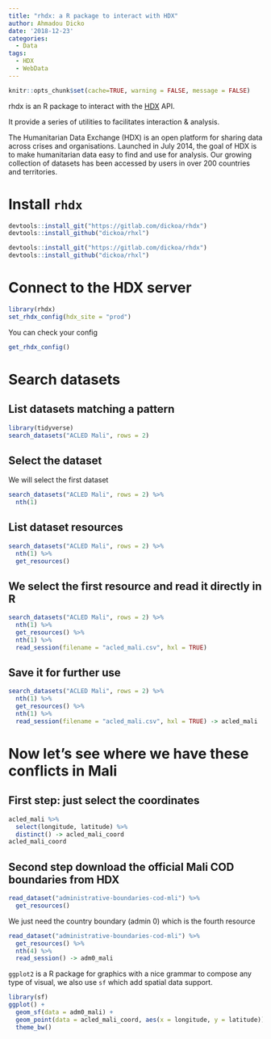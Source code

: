 ```yaml
---
title: "rhdx: a R package to interact with HDX"
author: Ahmadou Dicko
date: '2018-12-23'
categories:
  - Data
tags:
  - HDX
  - WebData
---
```


```r
knitr::opts_chunk$set(cache=TRUE, warning = FALSE, message = FALSE)
```

rhdx is an R package to interact with the [HDX](https://data.humdata.org/) API. 

It provide a series of utilities to facilitates interaction & analysis.

The Humanitarian Data Exchange (HDX) is an open platform for sharing data across crises and organisations. Launched in July 2014, the goal of HDX is to make humanitarian data easy to find and use for analysis. Our growing collection of datasets has been accessed by users in over 200 countries and territories.

<!--MORE-->



# Install `rhdx`


```r
devtools::install_git("https://gitlab.com/dickoa/rhdx")
devtools::install_github("dickoa/rhxl")

```

```r
devtools::install_git("https://gitlab.com/dickoa/rhdx")
devtools::install_github("dickoa/rhxl")
```

# Connect to the HDX server

```r
library(rhdx)
set_rhdx_config(hdx_site = "prod")
```

You can check your config

```r
get_rhdx_config()
```

# Search datasets

## List datasets matching a pattern
```r
library(tidyverse)
search_datasets("ACLED Mali", rows = 2)
```

## Select the dataset

We will select the first dataset

```r
search_datasets("ACLED Mali", rows = 2) %>%
  nth(1)
```

## List dataset resources

```r
search_datasets("ACLED Mali", rows = 2) %>%
  nth(1) %>%
  get_resources()
```

## We select the first resource and read it directly in R

```r
search_datasets("ACLED Mali", rows = 2) %>%
  nth(1) %>%
  get_resources() %>%
  nth(1) %>%
  read_session(filename = "acled_mali.csv", hxl = TRUE)
```

## Save it for further use

```r
search_datasets("ACLED Mali", rows = 2) %>%
  nth(1) %>%
  get_resources() %>%
  nth(1) %>%
  read_session(filename = "acled_mali.csv", hxl = TRUE) -> acled_mali
```

# Now let's see where we have these conflicts in Mali

## First step: just select the coordinates

```r
acled_mali %>%
  select(longitude, latitude) %>%
  distinct() -> acled_mali_coord
acled_mali_coord
```

## Second step download the official Mali COD boundaries from HDX

```r
read_dataset("administrative-boundaries-cod-mli") %>%
  get_resources()
```

We just need the country boundary (admin 0) which is the fourth resource

```r
read_dataset("administrative-boundaries-cod-mli") %>%
  get_resources() %>%
  nth(4) %>% 
  read_session() -> adm0_mali
```

`ggplot2` is a R package for graphics with a nice grammar to compose any type of visual, we also use `sf` which add spatial data support.

```r
library(sf)
ggplot() +
  geom_sf(data = adm0_mali) +
  geom_point(data = acled_mali_coord, aes(x = longitude, y = latitude)) +
  theme_bw()
```
